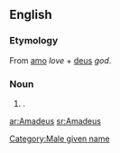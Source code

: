 ==English==
===Etymology===
From {{L.}} [[amo]] ''love'' + [[deus]] ''god''.
===Noun===
{{en-proper noun}}
# {{given name|male}}.
[[Category:Male given name]]

[[ar:Amadeus]]
[[sr:Amadeus]]